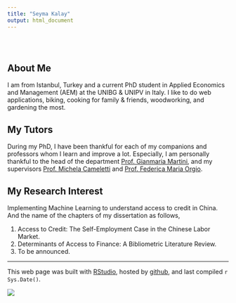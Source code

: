```yaml
---
title: "Seyma Kalay"
output: html_document
---
```


<style type="text/css">
.title {
  display: none;
}

#getting-started img {
  margin-right: 10px;
}

</style>

<div class="row" style="padding-top: 30px;">
<div class="col-sm-6">

# **About Me**

I am from Istanbul, Turkey and a current PhD student in Applied Economics and Management (AEM) at the UNIBG & UNIPV in Italy.
I like to do web applications, biking, cooking for family & friends, woodworking, and gardening the most.

## My Tutors

During my PhD, I have been thankful for each of my companions and professors whom I learn and improve a lot. 
Especially, I am personally thankful to the head of the department 
[Prof. Gianmaria Martini](http://www00.unibg.it/struttura/strutturasmst.asp?rubrica=1&persona=418&nome=Gianmaria&cognome=Martini&titolo=Prof.), 
and my supervisors 
[Prof. Michela Cameletti](http://www00.unibg.it/struttura/strutturasmst.asp?rubrica=1&persona=2109&nome=Michela&cognome=Cameletti&titolo=Prof.ssaand) and
[Prof. Federica Maria Orgio](http://www00.unibg.it/struttura/strutturasmst.asp?rubrica=1&persona=1955&nome=Federica%20Maria&cognome=Origo&titolo=Prof.ssa).

## My Research Interest

Implementing Machine Learning to understand access to credit in China. And the name of the chapters of my dissertation as follows,

1. Access to Credit: The Self-Employment Case in the Chinese Labor Market.
2. Determinants of Access to Finance: A Bibliometric Literature Review.
3. To be announced.


---

This web page was built with [RStudio](https://www.rstudio.com), hosted by [github](https://docs.github.com/en/github/working-with-github-pages/about-github-pages), and last compiled `r Sys.Date()`.

<!--\1 
fork the repo for this website and follow instructions on read me to get set up. [https://github.com/CrumpLab/LabJournalWebsite](https://github.com/CrumpLab/LabJournalWebsite)
2. Blog/journal what you are doing in R, by editing the Journal.Rmd. See the [Journal page](https://crumplab.github.io/LabJournalWebsite/Journal.html) for an example of what to do to get started learning R.
3. See the [links page](https://crumplab.github.io/LabJournalWebsite/Links.html) for lots of helpful links on learning R.
\1-->



<!--\1   \1-->
</div>
<div class="col-sm-6">

<!--\1 
### [Crump Lab: Human Cognition and Performance](https://crumplab.github.io) 
<a href = "https://crumplab.github.io">
\1-->

![](images/logo.jpg)
<!--\1  ^[This web page was built with [RStudio](https://www.rstudio.com) and hosted by [github](https://docs.github.com/en/github/working-with-github-pages/about-github-pages).] </a> \1-->
</div>



 